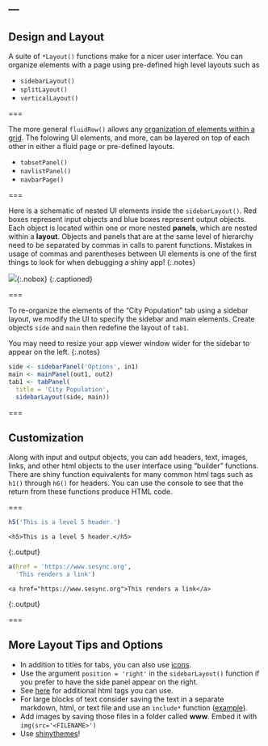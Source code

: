 ---
---

## Design and Layout

A suite of `*Layout()` functions make for a nicer user interface. You can
organize elements with a page using pre-defined high level layouts such as

- `sidebarLayout()`
- `splitLayout()`
- `verticalLayout()`

===

The more general `fluidRow()` allows any [organization of elements within a
grid](http://shiny.rstudio.com/articles/layout-guide.html#grid-layouts-in-depth).
The folowing UI elements, and more, can be layered on top of each other in
either a fluid page or pre-defined layouts.

- `tabsetPanel()`
- `navlistPanel()`
- `navbarPage()`

===

Here is a schematic of nested UI elements inside the `sidebarLayout()`. Red
boxes represent input objects and blue boxes represent output objects. Each
object is located within one or more nested **panels**, which are nested within
a **layout**. Objects and panels that are at the same level of hierarchy need to
be separated by commas in calls to parent functions. Mistakes in usage of commas
and parentheses between UI elements is one of the first things to look for when
debugging a shiny app!
{:.notes}

![]({% include asset.html path="images/layout3.png" %}){:.nobox}
{:.captioned}

===

To re-organize the elements of the "City Population" tab using a sidebar layout, we
modify the UI to specify the sidebar and main elements. Create objects `side` and
`main` then redefine the layout of `tab1`.

You may need to resize your app viewer window wider for the sidebar to appear on the left. 
{:.notes}

```r
side <- sidebarPanel('Options', in1)
main <- mainPanel(out1, out2)
tab1 <- tabPanel(
  title = 'City Population',
  sidebarLayout(side, main))
```

===

## Customization

Along with input and output objects, you can add headers, text, images, links,
and other html objects to the user interface using "builder" functions. There
are shiny function equivalents for many common html tags such as `h1()` through
`h6()` for headers. You can use the console to see that the return from these
functions produce HTML code.

===

```r
h5('This is a level 5 header.')
```
~~~
<h5>This is a level 5 header.</h5>
~~~
{:.output}


```r
a(href = 'https://www.sesync.org',
  'This renders a link')
```
~~~
<a href="https://www.sesync.org">This renders a link</a>
~~~
{:.output}

===

## More Layout Tips and Options

- In addition to titles for tabs, you can also use
  [icons](http://shiny.rstudio.com/reference/shiny/latest/icon.html).
- Use the argument `position = 'right'` in the `sidebarLayout()` function if you
  prefer to have the side panel appear on the right.
- See [here](http://shiny.rstudio.com/articles/tag-glossary.html) for additional
  html tags you can use.
- For large blocks of text consider saving the text in a separate markdown,
  html, or text file and use an `include*` function
  ([example](http://shiny.rstudio.com/gallery/including-html-text-and-markdown-files.html)).
- Add images by saving those files in a folder called **www**. Embed it with
  `img(src='<FILENAME>')`
- Use [shinythemes](http://rstudio.github.io/shinythemes/)!

